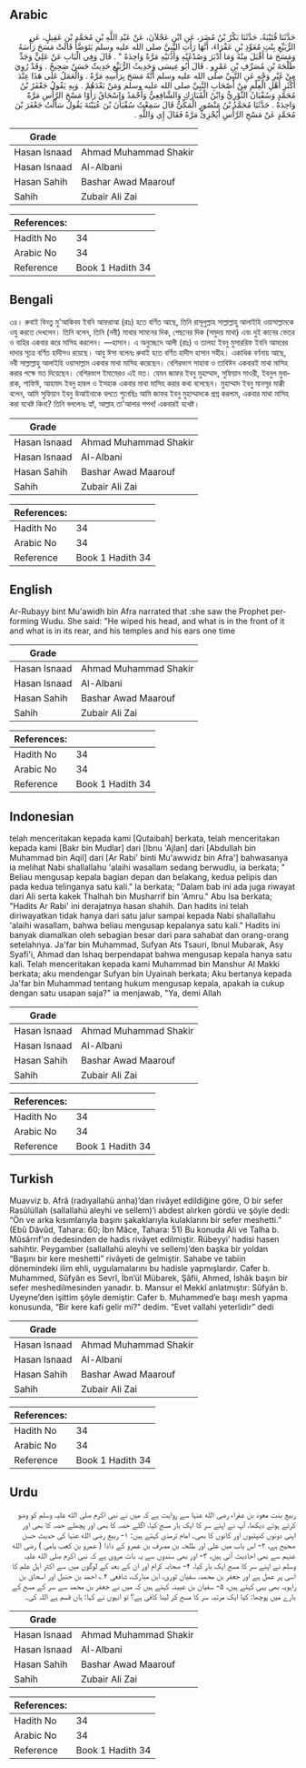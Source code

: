 ## Arabic


<div dir="rtl" lang="ar" style={{fontSize:'larger',backgroundColor:'#f8f9fa',padding:20}}>
حَدَّثَنَا قُتَيْبَةُ، حَدَّثَنَا بَكْرُ بْنُ مُضَرَ، عَنِ ابْنِ عَجْلاَنَ، عَنْ عَبْدِ اللَّهِ بْنِ مُحَمَّدِ بْنِ عَقِيلٍ، عَنِ الرُّبَيِّعِ بِنْتِ مُعَوِّذِ بْنِ عَفْرَاءَ، أَنَّهَا رَأَتِ النَّبِيَّ صلى الله عليه وسلم يَتَوَضَّأُ قَالَتْ مَسَحَ رَأْسَهُ وَمَسَحَ مَا أَقْبَلَ مِنْهُ وَمَا أَدْبَرَ وَصُدْغَيْهِ وَأُذُنَيْهِ مَرَّةً وَاحِدَةً ‏"‏ ‏.‏ قَالَ وَفِي الْبَابِ عَنْ عَلِيٍّ وَجَدِّ طَلْحَةَ بْنِ مُصَرِّفِ بْنِ عَمْرٍو ‏.‏ قَالَ أَبُو عِيسَى وَحَدِيثُ الرُّبَيِّعِ حَدِيثٌ حَسَنٌ صَحِيحٌ ‏.‏ وَقَدْ رُوِيَ مِنْ غَيْرِ وَجْهٍ عَنِ النَّبِيِّ صلى الله عليه وسلم أَنَّهُ مَسَحَ بِرَأْسِهِ مَرَّةً ‏.‏ وَالْعَمَلُ عَلَى هَذَا عِنْدَ أَكْثَرِ أَهْلِ الْعِلْمِ مِنْ أَصْحَابِ النَّبِيِّ صلى الله عليه وسلم وَمَنْ بَعْدَهُمْ ‏.‏ وَبِهِ يَقُولُ جَعْفَرُ بْنُ مُحَمَّدٍ وَسُفْيَانُ الثَّوْرِيُّ وَابْنُ الْمُبَارَكِ وَالشَّافِعِيُّ وَأَحْمَدُ وَإِسْحَاقُ رَأَوْا مَسْحَ الرَّأْسِ مَرَّةً وَاحِدَةً ‏.‏ حَدَّثَنَا مُحَمَّدُ بْنُ مَنْصُورٍ الْمَكِّيُّ قَالَ سَمِعْتُ سُفْيَانَ بْنَ عُيَيْنَةَ يَقُولُ سَأَلْتُ جَعْفَرَ بْنَ مُحَمَّدٍ عَنْ مَسْحِ الرَّأْسِ أَيُجْزِئُ مَرَّةً فَقَالَ إِي وَاللَّهِ ‏.‏
</div>
<div style={{backgroundColor:'#f8f9fa',padding:20, marginBottom: 10}}><table> <thead> <tr> <th>Grade</th> <th></th> </tr> </thead> <tbody> <tr><td>Hasan Isnaad</td><td>Ahmad Muhammad Shakir</td></tr><tr><td>Hasan Isnaad</td><td>Al-Albani</td></tr><tr><td>Hasan Sahih</td><td>Bashar Awad Maarouf</td></tr><tr><td>Sahih</td><td>Zubair Ali Zai</td></tr></tbody></table><table> <thead> <tr> <th>References:</th> <th></th> </tr> </thead> <tbody><tr><td>Hadith No</td><td>34</td></tr><tr><td>Arabic No</td><td>34</td></tr><tr><td>Reference</td><td>Book 1 Hadith 34</td></tr></tbody></table></div>

## Bengali


<div dir="ltr" lang="bn" style={{fontSize:'larger',backgroundColor:'#f8f9fa',padding:20}}>
৩৪। রুবাই বিনতু মু'আকিবয ইবনি আফরাআ (রাঃ) হতে বর্ণিত আছে, তিনি রাসূলুল্লাহ সাল্লাল্লাহু আলাইহি ওয়াসাল্লামকে ওযু করতে দেখলেন। তিনি বলেন, তিনি (নবী) মাথার সামনের দিক, পেছনের দিক (সমুদয় মাথা) এবং দুই কানের ভেতর ও বাহির একবার করে মাসিহ করলেন। —হাসান। এ অনুচ্ছেদে আলী (রাঃ) ও তালহা ইবনু মুসাররিফ ইবনি আমরের দাদার সূত্রে বর্ণিত হাদীসও রয়েছে। আবু ঈসা বলেনঃ রুবাই হতে বর্ণিত হাদীস হাসান সহীহ। একাধিক বর্ণনায় আছে, নবী সাল্লাল্লাহু আলাইহি ওয়াসাল্লাম একবার মাথা মাসিহ করেছেন। বেশিরভাগ সাহাবা ও তাবিঈন একবারই মাথা মাসিহ করার পক্ষে মত দিয়েছেন। বেশিরভাগ ইমামেরও এই মত। যেমন জাফর ইবনু মুহাম্মাদ, সুফিয়ান সাওরী, ইবনুল মুবারাক, শাফিঈ, আহমাদ ইবনু হাম্বল ও ইসহাক একবার মাথা মাসিহ করার কথা বলেছেন। মুহাম্মাদ ইবনু মানসূর মাক্কী বলেন, আমি সুফিয়ান ইবনু উআইনাকে বলতে শুনেছিঃ আমি জাফর ইবনু মুহাম্মাদকে প্রশ্ন করলাম, একবার মাথা মাসিহ করা যথেষ্ট কিনা? তিনি বললেনঃ হ্যাঁ, আল্লাহ তা'আলার শপথ! একবারই যথেষ্ট।
</div>
<div style={{backgroundColor:'#f8f9fa',padding:20, marginBottom: 10}}><table> <thead> <tr> <th>Grade</th> <th></th> </tr> </thead> <tbody> <tr><td>Hasan Isnaad</td><td>Ahmad Muhammad Shakir</td></tr><tr><td>Hasan Isnaad</td><td>Al-Albani</td></tr><tr><td>Hasan Sahih</td><td>Bashar Awad Maarouf</td></tr><tr><td>Sahih</td><td>Zubair Ali Zai</td></tr></tbody></table><table> <thead> <tr> <th>References:</th> <th></th> </tr> </thead> <tbody><tr><td>Hadith No</td><td>34</td></tr><tr><td>Arabic No</td><td>34</td></tr><tr><td>Reference</td><td>Book 1 Hadith 34</td></tr></tbody></table></div>

## English


<div dir="ltr" lang="en" style={{fontSize:'larger',backgroundColor:'#f8f9fa',padding:20}}>
Ar-Rubayy bint Mu'awidh bin Afra narrated that :she saw the Prophet performing Wudu. She said: "He wiped his head, and what is in the front of it and what is in its rear, and his temples and his ears one time
</div>
<div style={{backgroundColor:'#f8f9fa',padding:20, marginBottom: 10}}><table> <thead> <tr> <th>Grade</th> <th></th> </tr> </thead> <tbody> <tr><td>Hasan Isnaad</td><td>Ahmad Muhammad Shakir</td></tr><tr><td>Hasan Isnaad</td><td>Al-Albani</td></tr><tr><td>Hasan Sahih</td><td>Bashar Awad Maarouf</td></tr><tr><td>Sahih</td><td>Zubair Ali Zai</td></tr></tbody></table><table> <thead> <tr> <th>References:</th> <th></th> </tr> </thead> <tbody><tr><td>Hadith No</td><td>34</td></tr><tr><td>Arabic No</td><td>34</td></tr><tr><td>Reference</td><td>Book 1 Hadith 34</td></tr></tbody></table></div>

## Indonesian


<div dir="ltr" lang="id" style={{fontSize:'larger',backgroundColor:'#f8f9fa',padding:20}}>
telah menceritakan kepada kami [Qutaibah] berkata, telah menceritakan kepada kami [Bakr bin Mudlar] dari [Ibnu 'Ajlan] dari [Abdullah bin Muhammad bin Aqil] dari [Ar Rabi' binti Mu'awwidz bin Afra'] bahwasanya ia melihat Nabi shallallahu 'alaihi wasallam sedang berwudlu, ia berkata; " Beliau mengusap kepala bagian depan dan belakang, kedua pelipis dan pada kedua telinganya satu kali." Ia berkata; "Dalam bab ini ada juga riwayat dari Ali serta kakek Thalhah bin Musharrif bin 'Amru." Abu Isa berkata; "Hadits Ar Rabi' ini derajatnya hasan shahih. Dan hadits ini telah diriwayatkan tidak hanya dari satu jalur sampai kepada Nabi shallallahu 'alaihi wasallam, bahwa beliau mengusap kepalanya satu kali." Hadits ini banyak diamalkan oleh sebagian besar dari para sahabat dan orang-orang setelahnya. Ja'far bin Muhammad, Sufyan Ats Tsauri, Ibnul Mubarak, Asy Syafi'i, Ahmad dan Ishaq berpendapat bahwa mengusap kepala hanya satu kali. Telah menceritakan kepada kami Muhammad bin Manshur Al Makki berkata; aku mendengar Sufyan bin Uyainah berkata; Aku bertanya kepada Ja'far bin Muhammad tentang hukum mengusap kepala, apakah ia cukup dengan satu usapan saja?" ia menjawab, "Ya, demi Allah
</div>
<div style={{backgroundColor:'#f8f9fa',padding:20, marginBottom: 10}}><table> <thead> <tr> <th>Grade</th> <th></th> </tr> </thead> <tbody> <tr><td>Hasan Isnaad</td><td>Ahmad Muhammad Shakir</td></tr><tr><td>Hasan Isnaad</td><td>Al-Albani</td></tr><tr><td>Hasan Sahih</td><td>Bashar Awad Maarouf</td></tr><tr><td>Sahih</td><td>Zubair Ali Zai</td></tr></tbody></table><table> <thead> <tr> <th>References:</th> <th></th> </tr> </thead> <tbody><tr><td>Hadith No</td><td>34</td></tr><tr><td>Arabic No</td><td>34</td></tr><tr><td>Reference</td><td>Book 1 Hadith 34</td></tr></tbody></table></div>

## Turkish


<div dir="ltr" lang="tr" style={{fontSize:'larger',backgroundColor:'#f8f9fa',padding:20}}>
Muavviz b. Afrâ (radıyallahü anha)’dan rivâyet edildiğine göre, O bir sefer Rasûlüllah (sallallahü aleyhi ve sellem)’i abdest alırken gördü ve şöyle dedi: “Ön ve arka kısımlarıyla başını şakaklarıyla kulaklarını bir sefer meshetti.” (Ebû Dâvûd, Tahara: 60; İbn Mâce, Tahara: 51) Bu konuda Ali ve Talha b. Mûsârrıf’ın dedesinden de hadis rivâyet edilmiştir. Rübeyyi’ hadisi hasen sahihtir. Peygamber (sallallahü aleyhi ve sellem)’den başka bir yoldan “Başını bir kere meshetti” rivâyeti de gelmiştir. Sahabe ve tabiin dönemindeki ilim ehli, uygulamalarını bu hadisle yapmışlardır. Cafer b. Muhammed, Sûfyân es Sevrî, İbn’ül Mübarek, Şâfii, Ahmed, İshâk başın bir sefer meshedilmesinden yanadır. b. Mansur el Mekkî anlatmıştır: Sûfyân b. Uyeyne’den işittim şöyle demiştir: Cafer b. Muhammed’e başı mesh yapma konusunda, “Bir kere kafi gelir mi?” dedim. “Evet vallahi yeterlidir” dedi
</div>
<div style={{backgroundColor:'#f8f9fa',padding:20, marginBottom: 10}}><table> <thead> <tr> <th>Grade</th> <th></th> </tr> </thead> <tbody> <tr><td>Hasan Isnaad</td><td>Ahmad Muhammad Shakir</td></tr><tr><td>Hasan Isnaad</td><td>Al-Albani</td></tr><tr><td>Hasan Sahih</td><td>Bashar Awad Maarouf</td></tr><tr><td>Sahih</td><td>Zubair Ali Zai</td></tr></tbody></table><table> <thead> <tr> <th>References:</th> <th></th> </tr> </thead> <tbody><tr><td>Hadith No</td><td>34</td></tr><tr><td>Arabic No</td><td>34</td></tr><tr><td>Reference</td><td>Book 1 Hadith 34</td></tr></tbody></table></div>

## Urdu


<div dir="rtl" lang="ur" style={{fontSize:'larger',backgroundColor:'#f8f9fa',padding:20}}>
ربیع بنت معوذ بن عفراء رضی الله عنہا سے روایت ہے کہ میں نے نبی اکرم صلی الله علیہ وسلم کو وضو کرتے ہوئے دیکھا، آپ نے اپنے سر کا ایک بار مسح کیا، اگلے حصہ کا بھی اور پچھلے حصہ کا بھی اور اپنی دونوں کنپٹیوں اور کانوں کا بھی۔ امام ترمذی کہتے ہیں: ۱- ربیع رضی الله عنہا کی حدیث حسن صحیح ہے، ۲- اس باب میں علی اور طلحہ بن مصرف بن عمرو کے دادا ( عمرو بن کعب یامی ) رضی الله عنہم سے بھی احادیث آئی ہیں، ۳- اور بھی سندوں سے یہ بات مروی ہے کہ نبی اکرم صلی الله علیہ وسلم نے اپنے سر کا مسح ایک بار کیا، ۴- صحابہ کرام اور ان کے بعد کے لوگوں میں سے اکثر اہل علم کا اسی پر عمل ہے اور جعفر بن محمد، سفیان ثوری، ابن مبارک، شافعی ۲؎ احمد بن حنبل اور اسحاق بن راہویہ بھی یہی کہتے ہیں، ۵- سفیان بن عیینہ کہتے ہیں کہ میں نے جعفر بن محمد سے سر کے مسح کے بارے میں پوچھا: کیا ایک مرتبہ سر کا مسح کر لینا کافی ہے؟ تو انہوں نے کہا: ہاں قسم ہے اللہ کی۔
</div>
<div style={{backgroundColor:'#f8f9fa',padding:20, marginBottom: 10}}><table> <thead> <tr> <th>Grade</th> <th></th> </tr> </thead> <tbody> <tr><td>Hasan Isnaad</td><td>Ahmad Muhammad Shakir</td></tr><tr><td>Hasan Isnaad</td><td>Al-Albani</td></tr><tr><td>Hasan Sahih</td><td>Bashar Awad Maarouf</td></tr><tr><td>Sahih</td><td>Zubair Ali Zai</td></tr></tbody></table><table> <thead> <tr> <th>References:</th> <th></th> </tr> </thead> <tbody><tr><td>Hadith No</td><td>34</td></tr><tr><td>Arabic No</td><td>34</td></tr><tr><td>Reference</td><td>Book 1 Hadith 34</td></tr></tbody></table></div>